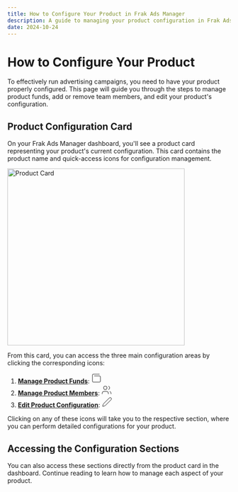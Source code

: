 ```yaml
---
title: How to Configure Your Product in Frak Ads Manager
description: A guide to managing your product configuration in Frak Ads Manager.
date: 2024-10-24
---
```


# How to Configure Your Product

To effectively run advertising campaigns, you need to have your product properly configured. This page will guide you through the steps to manage product funds, add or remove team members, and edit your product's configuration.

## Product Configuration Card

On your Frak Ads Manager dashboard, you'll see a product card representing your product's current configuration. This card contains the product name and quick-access icons for configuration management.

<img src="/img/business/product/config/product-card.png" alt="Product Card" height="400"/>

From this card, you can access the three main configuration areas by clicking the corresponding icons:

1. [**Manage Product Funds**](/business/product/config/funds): <svg xmlns="http://www.w3.org/2000/svg" width="24" height="24" viewBox="0 0 24 24" fill="none" stroke="currentColor" strokeWidth="2" strokeLinecap="round" strokeLinejoin="round"><path d="M17 14h.01"></path><path d="M7 7h12a2 2 0 0 1 2 2v10a2 2 0 0 1-2 2H5a2 2 0 0 1-2-2V5a2 2 0 0 1 2-2h14"></path></svg>
2. [**Manage Product Members**](/business/product/config/team): <svg xmlns="http://www.w3.org/2000/svg" width="24" height="24" viewBox="0 0 24 24" fill="none" stroke="currentColor" strokeWidth="2" strokeLinecap="round" strokeLinejoin="round"><path d="M16 21v-2a4 4 0 0 0-4-4H6a4 4 0 0 0-4 4v2"></path><circle cx="9" cy="7" r="4"></circle><path d="M22 21v-2a4 4 0 0 0-3-3.87"></path><path d="M16 3.13a4 4 0 0 1 0 7.75"></path></svg>
3. [**Edit Product Configuration**](/business/product/config/edit): <svg xmlns="http://www.w3.org/2000/svg" width="24" height="24" viewBox="0 0 24 24" fill="none" stroke="currentColor" strokeWidth="2" strokeLinecap="round" strokeLinejoin="round"><path d="M21.174 6.812a1 1 0 0 0-3.986-3.987L3.842 16.174a2 2 0 0 0-.5.83l-1.321 4.352a.5.5 0 0 0 .623.622l4.353-1.32a2 2 0 0 0 .83-.497z"></path></svg>

Clicking on any of these icons will take you to the respective section, where you can perform detailed configurations for your product.

## Accessing the Configuration Sections

You can also access these sections directly from the product card in the dashboard. Continue reading to learn how to manage each aspect of your product.




